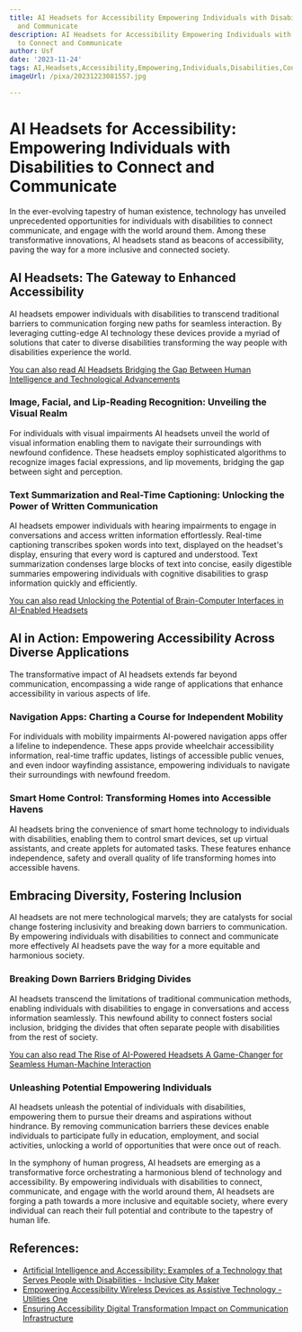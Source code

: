 ```yaml
---
title: AI Headsets for Accessibility Empowering Individuals with Disabilities to Connect
  and Communicate
description: AI Headsets for Accessibility Empowering Individuals with Disabilities
  to Connect and Communicate
author: Usf
date: '2023-11-24'
tags: AI,Headsets,Accessibility,Empowering,Individuals,Disabilities,Connect,Communicate
imageUrl: /pixa/20231223081557.jpg

---
```

# AI Headsets for Accessibility: Empowering Individuals with Disabilities to Connect and Communicate

In the ever-evolving tapestry of human existence, technology has unveiled unprecedented opportunities for  individuals with disabilities to connect communicate, and engage with the world around them.  Among these transformative innovations, AI headsets stand as beacons of accessibility,  paving the way for a more inclusive and connected  society.

## AI Headsets: The Gateway to Enhanced Accessibility

AI headsets empower individuals with disabilities to transcend traditional  barriers to communication forging new paths for seamless interaction. By leveraging cutting-edge AI technology these  devices provide  a myriad of solutions that cater  to diverse disabilities transforming the way people with  disabilities experience the world.

[You  can also read AI Headsets Bridging the Gap Between Human Intelligence and Technological Advancements](AI%20Headsets%20Bridging%20the%20Gap%20Between%20Human%20Intelligence%20and%20Technological%20Advancements)


### Image, Facial, and Lip-Reading Recognition: Unveiling the Visual Realm

For individuals with visual impairments AI headsets unveil the world of visual information enabling  them to navigate their surroundings with newfound confidence. These headsets employ sophisticated algorithms to recognize images facial expressions,  and lip movements, bridging  the gap between sight and perception.

### Text Summarization and Real-Time Captioning: Unlocking the Power of Written Communication

AI headsets empower individuals with hearing impairments to engage in conversations and access written information effortlessly. Real-time captioning transcribes spoken words into  text, displayed on the headset's display, ensuring that every  word is captured and understood. Text summarization condenses large blocks of text  into concise, easily digestible summaries empowering individuals with  cognitive disabilities to grasp information quickly and efficiently.

[You  can  also read Unlocking the Potential of Brain-Computer Interfaces in AI-Enabled Headsets](Unlocking%20the%20Potential%20of%20Brain-Computer%20Interfaces%20in%20AI-Enabled%20Headsets)


## AI in Action: Empowering  Accessibility Across Diverse Applications

The transformative impact  of AI headsets  extends far beyond communication, encompassing a wide range of applications that  enhance accessibility in various aspects of life.

### Navigation Apps: Charting a Course for Independent Mobility

For  individuals with mobility impairments AI-powered navigation apps offer a lifeline to independence.  These apps provide wheelchair accessibility information, real-time traffic updates, listings of accessible public venues,  and  even  indoor wayfinding assistance, empowering individuals to  navigate  their surroundings with newfound freedom.

### Smart Home Control: Transforming Homes into Accessible Havens

AI headsets bring the convenience of smart home technology to individuals with disabilities, enabling them to control smart devices,  set up virtual assistants, and create applets for automated tasks. These features enhance independence, safety and overall quality of life transforming homes into accessible havens.

## Embracing Diversity, Fostering Inclusion

AI headsets are  not mere technological marvels; they are catalysts  for social  change  fostering inclusivity and breaking down barriers to communication. By  empowering individuals with disabilities to connect and communicate more effectively AI  headsets pave the way  for a more equitable and harmonious society.

### Breaking  Down Barriers Bridging Divides

AI  headsets transcend the limitations of  traditional communication methods, enabling individuals with disabilities to engage  in conversations and access information seamlessly. This newfound  ability to connect fosters social  inclusion,  bridging the divides that often  separate people with disabilities from the rest of society.

[You can  also read The Rise of  AI-Powered Headsets A Game-Changer for Seamless Human-Machine Interaction](The%20Rise%20of%20AI-Powered%20Headsets%20A%20Game-Changer%20for%20Seamless%20Human-Machine%20Interaction)


### Unleashing Potential  Empowering Individuals

AI  headsets  unleash the potential of individuals with disabilities,  empowering them to pursue their dreams and aspirations without hindrance. By removing communication  barriers these devices enable individuals to participate fully in education, employment, and social activities, unlocking a world of opportunities that were once out  of reach.

In the symphony of human  progress, AI headsets are emerging as a transformative force orchestrating a harmonious blend of technology and accessibility. By empowering individuals with disabilities to connect, communicate, and engage with the world around them, AI headsets  are forging a path towards a  more inclusive and equitable  society, where every individual  can reach their full potential and contribute to the  tapestry of human life.

## References:
- [Artificial Intelligence and Accessibility: Examples of a Technology that Serves People with Disabilities - Inclusive City Maker](https://www.inclusivecitymaker.com/artificial-intelligence-accessibility-examples-technology-serves-people-disabilities/)
- [Empowering Accessibility Wireless Devices as Assistive Technology - Utilities One](https://utilitiesone.com/empowering-accessibility-wireless-devices-as-assistive-technology)
- [Ensuring Accessibility Digital Transformation Impact on Communication Infrastructure](https://utilitiesone.com/ensuring-accessibility-digital-transformation-impact-on-communication-infrastructure)
